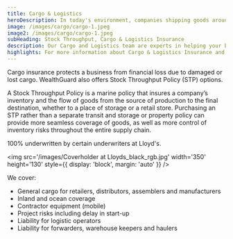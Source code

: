 ```yaml
---
title: Cargo & Logistics
heroDescription: In today's environment, companies shipping goods around the world are facing large risk management challenges.
image: /images/cargo/cargo-1.jpeg
image2: /images/cargo/cargo-1.jpeg
subHeading: Stock Throughput, Cargo & Logistics Insurance
description: Our Cargo and Logistics team are experts in helping your business avoid disruptions and recover from costly perils. Our Stock Throughput coverage options provide additional protection for goods from origin to destination.
highlights: For more information about Cargo & Logistics Insurance and Stock Throughput Policy options, contact WealthGuard below.
---
```


Cargo insurance protects a business from financial loss due to damaged or lost cargo. WealthGuard also offers Stock Throughput Policy (STP) options.

A Stock Throughput Policy is a marine policy that insures a company’s inventory and the flow of goods from the source of production to the final destination, whether to a place of storage or a retail store. Purchasing an STP rather than a separate transit and storage or property policy can provide more seamless coverage of goods, as well as more control of inventory risks throughout the entire supply chain.

100% underwritten by certain underwriters at Lloyd's.

<img
  src='/images/Coverholder at Lloyds_black_rgb.jpg'
  width='350'
  height='130'
  style={{ display: 'block', margin: 'auto' }}
/>

We cover:

- General cargo for retailers, distributors, assemblers and manufacturers
- Inland and ocean coverage
- Contractor equipment (mobile)
- Project risks including delay in start-up
- Liability for logistic operators
- Liability for forwarders, warehouse keepers and haulers
